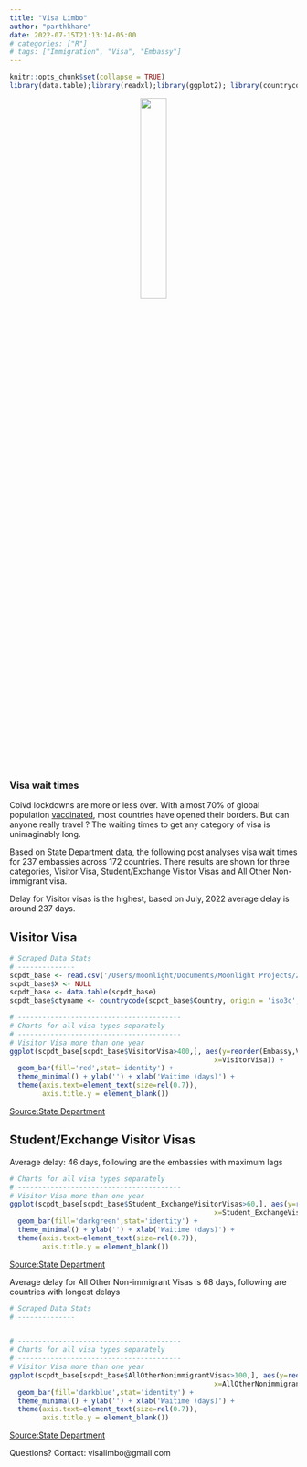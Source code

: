 ```yaml
---
title: "Visa Limbo"
author: "parthkhare"
date: 2022-07-15T21:13:14-05:00
# categories: ["R"]
# tags: ["Immigration", "Visa", "Embassy"]
---
```


```r
knitr::opts_chunk$set(collapse = TRUE)
library(data.table);library(readxl);library(ggplot2); library(countrycode)
```


<center>
![](https://i.ibb.co/QK5jyQp/Dali-limbo.png){width=30%}
</center>

### Visa wait times
Coivd lockdowns are more or less over. With almost 70% of global population [vaccinated](%22https://www.nytimes.com/interactive/2021/world/covid-vaccinations-tracker.html%22), most countries have opened their borders. But can anyone really travel ? The waiting times to get any category of visa is unimaginably long. 

Based on State Department [data](https://travel.state.gov/content/travel/en/us-visas/visa-information-resources/wait-times.html), the following post analyses visa wait times for 237 embassies across 172 countries. There results are shown for three categories, Visitor Visa, Student/Exchange Visitor Visas and All Other Non-immigrant visa. 


Delay for Visitor visas is the highest, based on July, 2022 average delay is around 237 days. 

## Visitor Visa
```r
# Scraped Data Stats
# --------------
scpdt_base <- read.csv('/Users/moonlight/Documents/Moonlight Projects/2022/Visa Limbo/Data/visascraped_base_mapped.csv')
scpdt_base$X <- NULL
scpdt_base <- data.table(scpdt_base)
scpdt_base$ctyname <- countrycode(scpdt_base$Country, origin = 'iso3c', destination = 'country.name')

# ----------------------------------------
# Charts for all visa types separately
# ----------------------------------------
# Visitor Visa more than one year
ggplot(scpdt_base[scpdt_base$VisitorVisa>400,], aes(y=reorder(Embassy,VisitorVisa), 
                                                  x=VisitorVisa)) +
  geom_bar(fill='red',stat='identity') +  
  theme_minimal() + ylab('') + xlab('Waitime (days)') +
  theme(axis.text=element_text(size=rel(0.7)),
        axis.title.y = element_blank())

```
[Source:State Department](https://travel.state.gov/content/travel/en/us-visas/visa-information-resources/wait-times.html)


## Student/Exchange Visitor Visas
Average delay: 46 days, following are the embassies with maximum lags
```r

# Charts for all visa types separately
# ----------------------------------------
# Visitor Visa more than one year
ggplot(scpdt_base[scpdt_base$Student_ExchangeVisitorVisas>60,], aes(y=reorder(Embassy,Student_ExchangeVisitorVisas), 
                                                  x=Student_ExchangeVisitorVisas)) +
  geom_bar(fill='darkgreen',stat='identity') +   
  theme_minimal() + ylab('') + xlab('Waitime (days)') +
  theme(axis.text=element_text(size=rel(0.7)),
        axis.title.y = element_blank())
```
[Source:State Department](https://travel.state.gov/content/travel/en/us-visas/visa-information-resources/wait-times.html)



Average delay for All Other Non-immigrant Visas is 68 days, following are countries with longest delays
```r
# Scraped Data Stats
# --------------


# ----------------------------------------
# Charts for all visa types separately
# ----------------------------------------
# Visitor Visa more than one year
ggplot(scpdt_base[scpdt_base$AllOtherNonimmigrantVisas>100,], aes(y=reorder(Embassy,AllOtherNonimmigrantVisas), 
                                                  x=AllOtherNonimmigrantVisas)) +
  geom_bar(fill='darkblue',stat='identity') +   
  theme_minimal() + ylab('') + xlab('Waitime (days)') +
  theme(axis.text=element_text(size=rel(0.7)),
        axis.title.y = element_blank())
```
[Source:State Department](https://travel.state.gov/content/travel/en/us-visas/visa-information-resources/wait-times.html)




Questions?
Contact: visalimbo@gmail.com

